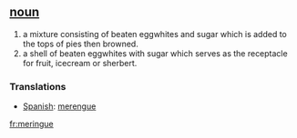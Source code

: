 == [[noun]] ==
# a mixture consisting of beaten eggwhites and sugar which is added to the tops of pies then browned.
# a shell of beaten eggwhites with sugar which serves as the receptacle for fruit, icecream or sherbert.

=== Translations ===
*[[Spanish]]: [[merengue]]

[[fr:meringue]]